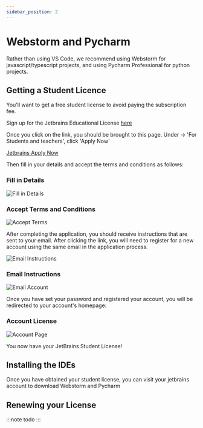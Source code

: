```yaml
---
sidebar_position: 2
---
```


# Webstorm and Pycharm

Rather than using VS Code, we recommend using Webstorm for javascript/typescript projects,
and using Pycharm Professional for python projects.

## Getting a Student Licence

You'll want to get a free student license to avoid paying the subscription fee.

Sign up for the Jetbrains Educational License [here](https://www.jetbrains.com/community/education/#students)

Once you click on the link, you should be brought to this page. Under -> 'For Students and teachers', click 'Apply Now'

[Jetbrains Apply Now](./img/jetbrains_license.png)

Then fill in your details and accept the terms and conditions as follows:

### Fill in Details
![Fill in Details](./img/student_application.png)

### Accept Terms and Conditions
![Accept Terms](./img/accept_terms.png)

After completing the application, you should receive instructions that are sent to your email. After clicking the link, you will need to register for a new account using the same email in the application process.

![Email Instructions](./img/email_instructions.png)

### Email Instructions
![Email Account](./img/email_account.png)

Once you have set your password and registered your account, you will be redirected to your account's homepage:

### Account License
![Account Page](./img/license_confirm.png)

You now have your JetBrains Student License!

## Installing the IDEs

Once you have obtained your student license, you can visit your jetbrains account to
download Webstorm and Pycharm

## Renewing your License

:::note
todo
:::
